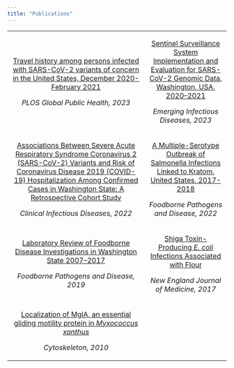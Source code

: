 ```yaml
---
title: "Publications"
---
```


+:-------------------------------------------------------------------------------------------------------------------------------------------------------------------------------------------------------------------------------------------------------------------------:+:-------------------------------------------------------------------------------------------------------------------------------------------------------------:+
| [Travel history among persons infected with SARS-CoV-2 variants of concern in the United States, December 2020-February 2021](https://doi.org/10.1371/journal.pgph.0001252)                                                                                               | [Sentinel Surveillance System Implementation and Evaluation for SARS-CoV-2 Genomic Data, Washington, USA, 2020--2021](https://doi.org/10.3201/eid2902.221482) |
|                                                                                                                                                                                                                                                                           |                                                                                                                                                               |
| *PLOS Global Public Health, 2023*                                                                                                                                                                                                                                         | *Emerging Infectious Diseases, 2023*                                                                                                                          |
+---------------------------------------------------------------------------------------------------------------------------------------------------------------------------------------------------------------------------------------------------------------------------+---------------------------------------------------------------------------------------------------------------------------------------------------------------+
| [Associations Between Severe Acute Respiratory Syndrome Coronavirus 2 (SARS-CoV-2) Variants and Risk of Coronavirus Disease 2019 (COVID-19) Hospitalization Among Confirmed Cases in Washington State: A Retrospective Cohort Study](https://doi.org/10.1093/cid/ciac279) | [A Multiple-Serotype Outbreak of Salmonella Infections Linked to Kratom, United States, 2017-2018](https://doi.org/10.1089/fpd.2022.0013)                     |
|                                                                                                                                                                                                                                                                           |                                                                                                                                                               |
| *Clinical Infectious Diseases, 2022*                                                                                                                                                                                                                                      | *Foodborne Pathogens and Disease, 2022*                                                                                                                       |
+---------------------------------------------------------------------------------------------------------------------------------------------------------------------------------------------------------------------------------------------------------------------------+---------------------------------------------------------------------------------------------------------------------------------------------------------------+
| [Laboratory Review of Foodborne Disease Investigations in Washington State 2007--2017](https://doi.org/10.1089/fpd.2018.2592)                                                                                                                                             | [Shiga Toxin-Producing *E. coli* Infections Associated with Flour](https://doi.org/10.1056/NEJMoa1615910)                                                     |
|                                                                                                                                                                                                                                                                           |                                                                                                                                                               |
| *Foodborne Pathogens and Disease, 2019*                                                                                                                                                                                                                                   | *New England Journal of Medicine, 2017*                                                                                                                       |
+---------------------------------------------------------------------------------------------------------------------------------------------------------------------------------------------------------------------------------------------------------------------------+---------------------------------------------------------------------------------------------------------------------------------------------------------------+
| [Localization of MglA, an essential gliding motility protein in *Myxococcus xanthus*](https://doi.org/10.1002/cm.20447)                                                                                                                                                   |                                                                                                                                                               |
|                                                                                                                                                                                                                                                                           |                                                                                                                                                               |
| *Cytoskeleton, 2010*                                                                                                                                                                                                                                                      |                                                                                                                                                               |
+---------------------------------------------------------------------------------------------------------------------------------------------------------------------------------------------------------------------------------------------------------------------------+---------------------------------------------------------------------------------------------------------------------------------------------------------------+
